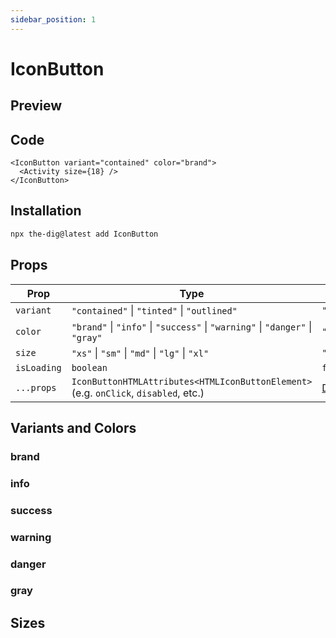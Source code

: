 ```yaml
---
sidebar_position: 1
---
```


# IconButton

## Preview


<Container>
  <IconButton>
    <Activity size={18} />
  </IconButton>
</Container>

## Code

```tsx
<IconButton variant="contained" color="brand">
  <Activity size={18} />
</IconButton>
```

## Installation

```bash
npx the-dig@latest add IconButton
```

## Props

| Prop        | Type                                                                                 | Default                                                                            |
| ----------- | ------------------------------------------------------------------------------------ | ---------------------------------------------------------------------------------- |
| `variant`   | `"contained"` \| `"tinted"` \| `"outlined"`                                          | `"contained"`                                                                      |
| `color`     | `"brand"` \| `"info"` \| `"success"` \| `"warning"` \| `"danger"` \| `"gray"`        | `"brand"`                                                                          |
| `size`      | `"xs"` \| `"sm"` \| `"md"` \| `"lg"` \| `"xl"`                                       | `"md"`                                                                             |
| `isLoading` | `boolean`                                                                            | `false`                                                                            |
| `...props`  | `IconButtonHTMLAttributes<HTMLIconButtonElement>` (e.g. `onClick`, `disabled`, etc.) | [Document](https://developer.mozilla.org/en-US/docs/Web/API/HTMLIconButtonElement) |

## Variants and Colors

### brand

<Container>
  <IconButton variant="contained" color="brand">
    <Activity size={18} />
  </IconButton>
  <IconButton variant="tinted" color="brand">
    <Activity size={18} />
  </IconButton>
  <IconButton variant="outlined" color="brand">
    <Activity size={18} />
  </IconButton>
</Container>

### info

<Container>
  <IconButton variant="contained" color="info">
    <Activity size={18} />
  </IconButton>
  <IconButton variant="tinted" color="info">
    <Activity size={18} />
  </IconButton>
  <IconButton variant="outlined" color="info">
    <Activity size={18} />
  </IconButton>
</Container>

### success

<Container>
  <IconButton variant="contained" color="success">
    <Activity size={18} />
  </IconButton>
  <IconButton variant="tinted" color="success">
    <Activity size={18} />
  </IconButton>
  <IconButton variant="outlined" color="success">
    <Activity size={18} />
  </IconButton>
</Container>

### warning

<Container>
  <IconButton variant="contained" color="warning">
    <Activity size={18} />
  </IconButton>
  <IconButton variant="tinted" color="warning">
    <Activity size={18} />
  </IconButton>
  <IconButton variant="outlined" color="warning">
    <Activity size={18} />
  </IconButton>
</Container>

### danger

<Container>
  <IconButton variant="contained" color="danger">
    <Activity size={18} />
  </IconButton>
  <IconButton variant="tinted" color="danger">
    <Activity size={18} />
  </IconButton>
  <IconButton variant="outlined" color="danger">
    <Activity size={18} />
  </IconButton>
</Container>

### gray

<Container>
  <IconButton variant="contained" color="gray">
    <Activity size={18} />
  </IconButton>
  <IconButton variant="tinted" color="gray">
    <Activity size={18} />
  </IconButton>
  <IconButton variant="outlined" color="gray">
    <Activity size={18} />
  </IconButton>
</Container>

## Sizes

<Container>
  <IconButton variant="contained" color="brand" size="xs">
    <Activity size={18} />
  </IconButton>
  <IconButton variant="contained" color="brand" size="sm">
    <Activity size={18} />
  </IconButton>
  <IconButton variant="contained" color="brand" size="md">
    <Activity size={18} />
  </IconButton>
  <IconButton variant="contained" color="brand" size="lg">
    <Activity size={18} />
  </IconButton>
  <IconButton variant="contained" color="brand" size="xl">
    <Activity size={18} />
  </IconButton>
</Container>
